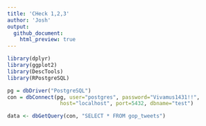 ```yaml
---
title: 'CHeck 1,2,3'
author: 'Josh'
output:
  github_document:
    html_preview: true
---
```



```r
library(dplyr)
library(ggplot2)
library(DescTools)
library(RPostgreSQL)

pg = dbDriver("PostgreSQL")
con = dbConnect(pg, user="postgres", password="Vivamus1431!!",
                 host="localhost", port=5432, dbname="test")

data <- dbGetQuery(con, "SELECT * FROM gop_tweets")
```
